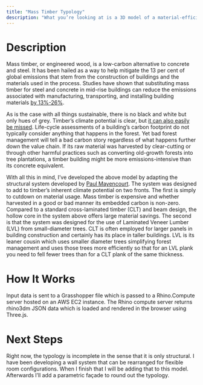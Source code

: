 ```yaml
---
title: "Mass Timber Typology" 
description: "What you’re looking at is a 3D model of a material-efficient, prefabricated structural system designed for affordable mass timber construction. You can play around with the design of the building and learn more about it by reading the directions and description below."
---
```

# **Description** 
Mass timber, or engineered wood, is a low-carbon alternative to concrete and steel. It has been hailed as a way to help mitigate the 13 per cent of global emissions that stem from the construction of buildings and the materials used in the process. Studies have shown that substituting mass timber for steel and concrete in mid-rise buildings can reduce the emissions associated with manufacturing, transporting, and installing building materials [by 13%-26%](https://www.fpl.fs.usda.gov/documnts/pdf2022/fpl_2022_pasternack001.pdf). 

As is the case with all things sustainable, there is no black and white but only hues of grey. Timber’s climate potential is clear, but [it can also easily be missed]( https://www.dezeen.com/2023/03/31/mass-timber-carbon-assessment-timber-revolution/). Life-cycle assessments of a building’s carbon footprint do not typically consider anything that happens in the forest. Yet bad forest management will tell a bad carbon story regardless of what happens further down the value chain. If its raw material was harvested by clear-cutting or through other harmful practices such as converting old-growth forests into tree plantations, a timber building might be more emissions-intensive than its concrete equivalent. 

With all this in mind, I’ve developed the above model by adapting the structural system developed by [Paul Mayencourt](https://paulmayencourt.com/lowcarbon-timber-design/hollowcore-timber). The system was designed to add to timber’s inherent climate potential on two fronts. The first is simply to cutdown on material usage. Mass timber is expensive and whether harvested in a good or bad manner its embedded carbon is non-zero. Compared to a standard cross-laminated timber (CLT) and beam design, the hollow core in the system above offers large material savings. The second is that the system was designed for the use of Laminated Veneer Lumber (LVL) from small-diameter trees. CLT is often employed for larger panels in building construction and certainly has its place in taller buildings. LVL is its leaner cousin which uses smaller diameter trees simplifying forest management and uses those trees more efficiently so that for an LVL plank you need to fell fewer trees than for a CLT plank of the same thickness. 

# **How It Works**
Input data is sent to a Grasshopper file which is passed to a Rhino.Compute server hosted on an AWS EC2 instance. The Rhino compute server returns rhino3dm JSON data which is loaded and rendered in the browser using Three.js.

# **Next Steps**
Right now, the typology is incomplete in the sense that it is only structural. I have been developing a wall system that can be rearranged for flexible room configurations. When I finish that I will be adding that to this model. Afterwards I’ll add a parametric façade to round out the typology. 
